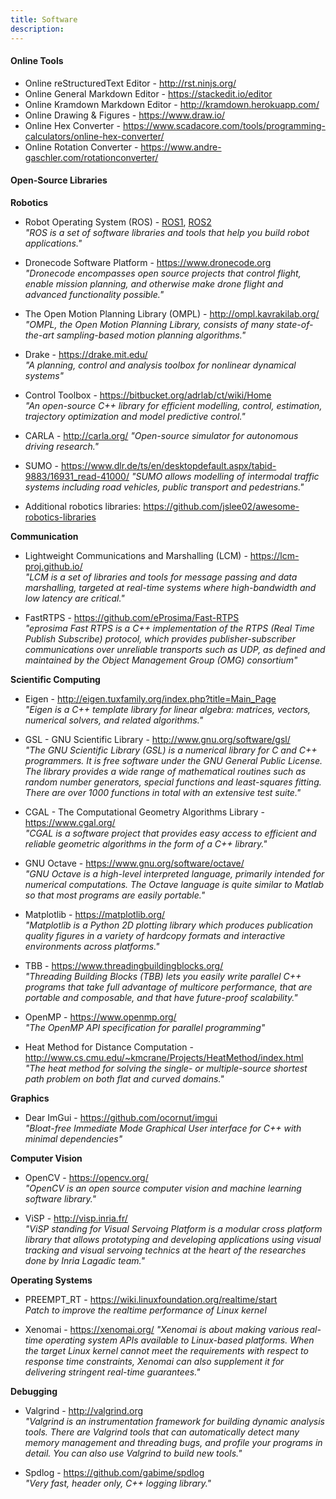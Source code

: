 ```yaml
---
title: Software
description: 
---
```


#### Online Tools

* Online reStructuredText Editor - http://rst.ninjs.org/
* Online General Markdown Editor - https://stackedit.io/editor
* Online Kramdown Markdown Editor - http://kramdown.herokuapp.com/
* Online Drawing & Figures - https://www.draw.io/
* Online Hex Converter - https://www.scadacore.com/tools/programming-calculators/online-hex-converter/
* Online Rotation Converter - https://www.andre-gaschler.com/rotationconverter/

#### Open-Source Libraries

**Robotics**

* Robot Operating System (ROS) - [ROS1](http://www.ros.org/), [ROS2](https://index.ros.org/doc/ros2/)  
	*"ROS is a set of software libraries and tools that help you build robot applications."*

* Dronecode Software Platform - https://www.dronecode.org   
	*"Dronecode encompasses open source projects that control flight, enable mission planning, and otherwise make drone flight and advanced functionality possible."*

* The Open Motion Planning Library (OMPL) - http://ompl.kavrakilab.org/  
	*"OMPL, the Open Motion Planning Library, consists of many state-of-the-art sampling-based motion planning algorithms."*

* Drake - https://drake.mit.edu/  
    *"A planning, control and analysis toolbox for nonlinear dynamical systems"*

* Control Toolbox - https://bitbucket.org/adrlab/ct/wiki/Home  
    *"An open-source C++ library for efficient modelling, control, estimation, trajectory optimization and model predictive control."*

* CARLA - http://carla.org/
    *"Open-source simulator for autonomous driving research."*

* SUMO - https://www.dlr.de/ts/en/desktopdefault.aspx/tabid-9883/16931_read-41000/
    *"SUMO allows modelling of intermodal traffic systems including road vehicles, public transport and pedestrians."*

* Additional robotics libraries: https://github.com/jslee02/awesome-robotics-libraries

**Communication**

* Lightweight Communications and Marshalling (LCM) - https://lcm-proj.github.io/  
	*"LCM is a set of libraries and tools for message passing and data marshalling, targeted at real-time systems where high-bandwidth and low latency are critical."*

* FastRTPS - https://github.com/eProsima/Fast-RTPS  
    *"eprosima Fast RTPS is a C++ implementation of the RTPS (Real Time Publish Subscribe) protocol, which provides publisher-subscriber communications over unreliable transports such as UDP, as defined and maintained by the Object Management Group (OMG) consortium"*

**Scientific Computing**

* Eigen - http://eigen.tuxfamily.org/index.php?title=Main_Page  
	*"Eigen is a C++ template library for linear algebra: matrices, vectors, numerical solvers, and related algorithms."*

* GSL - GNU Scientific Library - http://www.gnu.org/software/gsl/  
	*"The GNU Scientific Library (GSL) is a numerical library for C and C++ programmers. It is free software under the GNU General Public License. The library provides a wide range of mathematical routines such as random number generators, special functions and least-squares fitting. There are over 1000 functions in total with an extensive test suite."*

* CGAL - The Computational Geometry Algorithms Library - https://www.cgal.org/  
	*"CGAL is a software project that provides easy access to efficient and reliable geometric algorithms in the form of a C++ library."*

* GNU Octave - https://www.gnu.org/software/octave/  
	*"GNU Octave is a high-level interpreted language, primarily intended for numerical computations. The Octave language is quite similar to Matlab so that most programs are easily portable."*

* Matplotlib - https://matplotlib.org/  
	*"Matplotlib is a Python 2D plotting library which produces publication quality figures in a variety of hardcopy formats and interactive environments across platforms."*

* TBB - https://www.threadingbuildingblocks.org/  
    *"Threading Building Blocks (TBB) lets you easily write parallel C++ programs that take full advantage of multicore performance, that are portable and composable, and that have future-proof scalability."*

* OpenMP - https://www.openmp.org/  
    *"The OpenMP API specification for parallel programming"*

* Heat Method for Distance Computation - http://www.cs.cmu.edu/~kmcrane/Projects/HeatMethod/index.html  
    *"The heat method for solving the single- or multiple-source shortest path problem on both flat and curved domains."*

**Graphics**

* Dear ImGui - https://github.com/ocornut/imgui  
    *"Bloat-free Immediate Mode Graphical User interface for C++ with minimal dependencies"*

**Computer Vision**

* OpenCV - https://opencv.org/  
	*"OpenCV is an open source computer vision and machine learning software library."*

* ViSP - http://visp.inria.fr/  
	*"ViSP standing for Visual Servoing Platform is a modular cross platform library that allows prototyping and developing applications using visual tracking and visual servoing technics at the heart of the researches done by Inria Lagadic team."*

**Operating Systems**

* PREEMPT_RT - https://wiki.linuxfoundation.org/realtime/start  
    *Patch to improve the realtime performance of Linux kernel*

* Xenomai - https://xenomai.org/
	*"Xenomai is about making various real-time operating system APIs available to Linux-based platforms. When the target Linux kernel cannot meet the requirements with respect to response time constraints, Xenomai can also supplement it for delivering stringent real-time guarantees."*

**Debugging**

* Valgrind - http://valgrind.org   
	*"Valgrind is an instrumentation framework for building dynamic analysis tools. There are Valgrind tools that can automatically detect many memory management and threading bugs, and profile your programs in detail. You can also use Valgrind to build new tools."*

* Spdlog - https://github.com/gabime/spdlog  
	*"Very fast, header only, C++ logging library."*

